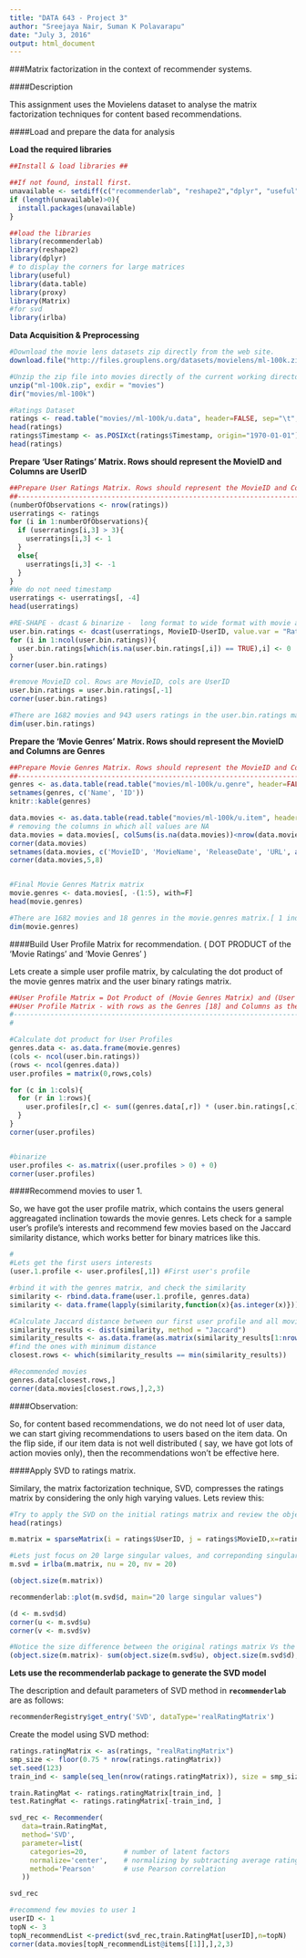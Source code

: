 ```yaml
---
title: "DATA 643 - Project 3"
author: "Sreejaya Nair, Suman K Polavarapu"
date: "July 3, 2016"
output: html_document
---
```


###Matrix factorization in the context of recommender systems.

####Description

This assignment uses the Movielens dataset to analyse the matrix factorization techniques for content based recommendations.


####Load and prepare the data for analysis

__Load the required libraries__
```r
##Install & load libraries ##

##If not found, install first.
unavailable <- setdiff(c("recommenderlab", "reshape2","dplyr", "useful", "data.table", "proxy", "Matrix", "irlba" ), rownames(installed.packages()))
if (length(unavailable)>0){
  install.packages(unavailable)
}

##load the libraries
library(recommenderlab)
library(reshape2)
library(dplyr)
# to display the corners for large matrices
library(useful) 
library(data.table)
library(proxy)
library(Matrix)
#for svd
library(irlba)
```

__Data Acquisition & Preprocessing__
```r
#Download the movie lens datasets zip directly from the web site.
download.file("http://files.grouplens.org/datasets/movielens/ml-100k.zip", destfile = "ml-100k.zip")

#Unzip the zip file into movies directly of the current working directory.
unzip("ml-100k.zip", exdir = "movies")
dir("movies/ml-100k")

#Ratings Dataset
ratings <- read.table("movies//ml-100k/u.data", header=FALSE, sep="\t", col.names = c("UserID", "MovieID", "Rating", "Timestamp"))
head(ratings)
ratings$Timestamp <- as.POSIXct(ratings$Timestamp, origin="1970-01-01")
head(ratings)
```

__Prepare 'User Ratings' Matrix. Rows should represent the MovieID and Columns are UserID__

```r
##Prepare User Ratings Matrix. Rows should represent the MovieID and Columns are UserID
##-------------------------------------------------------------------------------------
(numberOfObservations <- nrow(ratings))
userratings <- ratings
for (i in 1:numberOfObservations){
  if (userratings[i,3] > 3){
    userratings[i,3] <- 1
  }
  else{
    userratings[i,3] <- -1
  }
}
#We do not need timestamp
userratings <- userratings[, -4]
head(userratings)

#RE-SHAPE - dcast & binarize -  long format to wide format with movie as row and userid as column
user.bin.ratings <- dcast(userratings, MovieID~UserID, value.var = "Rating", na.rm=FALSE)
for (i in 1:ncol(user.bin.ratings)){
  user.bin.ratings[which(is.na(user.bin.ratings[,i]) == TRUE),i] <- 0
}
corner(user.bin.ratings)

#remove MovieID col. Rows are MovieID, cols are UserID
user.bin.ratings = user.bin.ratings[,-1] 
corner(user.bin.ratings)

#There are 1682 movies and 943 users ratings in the user.bin.ratings matrix.
dim(user.bin.ratings)
```


__Prepare the 'Movie Genres' Matrix. Rows should represent the MovieID and Columns are Genres__

```r
##Prepare Movie Genres Matrix. Rows should represent the MovieID and Columns are Genres
##-------------------------------------------------------------------------------------
genres <- as.data.table(read.table("movies/ml-100k/u.genre", header=FALSE, sep = '|',  quote = ""))
setnames(genres, c('Name', 'ID'))
knitr::kable(genres)

data.movies <- as.data.table(read.table("movies/ml-100k/u.item", header=FALSE,  sep = '|', quote = ""))
# removing the columns in which all values are NA 
data.movies = data.movies[, colSums(is.na(data.movies))<nrow(data.movies), with = F]
corner(data.movies)
setnames(data.movies, c('MovieID', 'MovieName', 'ReleaseDate', 'URL', as.character(genres$Name)))
corner(data.movies,5,8)


#Final Movie Genres Matrix matrix
movie.genres <- data.movies[, -(1:5), with=F]
head(movie.genres)

#There are 1682 movies and 18 genres in the movie.genres matrix.[ 1 indicates true, 0 indicates false]
dim(movie.genres)
```


####Build User Profile Matrix for recommendation. ( DOT PRODUCT of the 'Movie Ratings' and 'Movie Genres' )

Lets create a simple user profile matrix, by calculating the dot product of the movie genres matrix and the user binary ratings matrix.

```r
##User Profile Matrix = Dot Product of (Movie Genres Matrix) and (User Ratings Matrix)
##User Profile Matrix - with rows as the Genres [18] and Columns as the User IDs [943]
#-------------------------------------------------------------------------------------
#

#Calculate dot product for User Profiles
genres.data <- as.data.frame(movie.genres)
(cols <- ncol(user.bin.ratings))
(rows <- ncol(genres.data))
user.profiles = matrix(0,rows,cols)

for (c in 1:cols){
  for (r in 1:rows){
    user.profiles[r,c] <- sum((genres.data[,r]) * (user.bin.ratings[,c]))
  }
}
corner(user.profiles)


#binarize
user.profiles <- as.matrix((user.profiles > 0) + 0)
corner(user.profiles)
```


####Recommend movies to user 1.

So, we have got the user profile matrix, which contains the users general aggreagated inclination towards the movie genres. Lets check for a sample user's profile's interests and recommend few movies based on the Jaccard similarity distance, which works better for binary matrices like this.

```r
#
#Lets get the first users interests
(user.1.profile <- user.profiles[,1]) #First user's profile

#rbind it with the genres matrix, and check the similarity
similarity <- rbind.data.frame(user.1.profile, genres.data)
similarity <- data.frame(lapply(similarity,function(x){as.integer(x)})) #convert data to type integer

#Calculate Jaccard distance between our first user profile and all movie genres data.
similarity_results <- dist(similarity, method = "Jaccard")
similarity_results <- as.data.frame(as.matrix(similarity_results[1:nrow(genres.data)]))
#find the ones with minimum distance
closest.rows <- which(similarity_results == min(similarity_results))

#Recommended movies
genres.data[closest.rows,]
corner(data.movies[closest.rows,],2,3)
```

####Observation:

So, for content based recommendations, we do not need lot of user data, we can start giving recommendations to users based on the item data. On the flip side, if our item data is not well distributed ( say, we have got lots of action movies only), then the recommendations won't be effective here.

####Apply SVD to ratings matrix.

Similary, the matrix factorization technique, SVD,  compresses the ratings matrix by considering the only high varying values. Lets review this:

```r
#Try to apply the SVD on the initial ratings matrix and review the object sizes.
head(ratings)

m.matrix = sparseMatrix(i = ratings$UserID, j = ratings$MovieID,x=ratings$Rating)

#Lets just focus on 20 large singular values, and correponding singular vectors
m.svd = irlba(m.matrix, nu = 20, nv = 20) 

(object.size(m.matrix))

recommenderlab::plot(m.svd$d, main="20 large singular values")

(d <- m.svd$d)
corner(u <- m.svd$u)
corner(v <- m.svd$v)

#Notice the size difference between the original ratings matrix Vs the factored matrices !
(object.size(m.matrix)- sum(object.size(m.svd$u), object.size(m.svd$d), object.size(m.svd$v) ))
```

__Lets use the **recommenderlab** package to generate the SVD model__

The description and default parameters of SVD method in **`recommenderlab`** are as follows:
```r
recommenderRegistry$get_entry('SVD', dataType='realRatingMatrix')
```

Create the model using SVD method:
```r
ratings.ratingMatrix <- as(ratings, "realRatingMatrix")
smp_size <- floor(0.75 * nrow(ratings.ratingMatrix))
set.seed(123)
train_ind <- sample(seq_len(nrow(ratings.ratingMatrix)), size = smp_size)

train.RatingMat <- ratings.ratingMatrix[train_ind, ]
test.RatingMat <- ratings.ratingMatrix[-train_ind, ]

svd_rec <- Recommender(
   data=train.RatingMat,
   method='SVD',            
   parameter=list(
     categories=20,         # number of latent factors
     normalize='center',    # normalizing by subtracting average rating per user;
     method='Pearson'       # use Pearson correlation
   ))

svd_rec
```

```r
#recommend few movies to user 1
userID <- 1
topN <- 3
topN_recommendList <-predict(svd_rec,train.RatingMat[userID],n=topN) 
corner(data.movies[topN_recommendList@items[[1]],],2,3)
```

